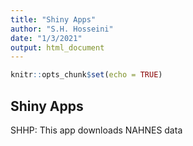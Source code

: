 ```yaml
---
title: "Shiny Apps"
author: "S.H. Hosseini"
date: "1/3/2021"
output: html_document
---
```


```r
knitr::opts_chunk$set(echo = TRUE)
```

## Shiny Apps

SHHP: This app downloads NAHNES data